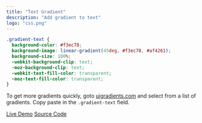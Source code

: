```yaml
---
title: "Text Gradient"
description: "Add gradient to text"
logo: "css.png"
---
```


```css
.gradient-text {
  background-color: #f3ec78;
  background-image: linear-gradient(45deg, #f3ec78, #af4261);
  background-size: 100%;
  -webkit-background-clip: text;
  -moz-background-clip: text;
  -webkit-text-fill-color: transparent;
  -moz-text-fill-color: transparent;
}
```

To get more gradients quickly, goto [uigradients.com](https://uigradients.com/#DarkSkies) and select from a list of gradients.
Copy paste in the `.gradient-text` field.

[Live Demo](http://yaqoobhalepoto.engineer/demos/demo/gradient)
[Source Code](https://github.com/muhammadyaqoobmuet/my-porfolio/tree/master/pages/demos/demo/gradient)
